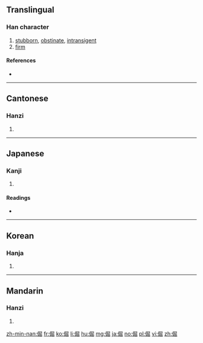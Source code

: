 ==Translingual==

===Han character===
{{Han char|rn=9|rad=人|as=08|sn=10|four=27272|canj=OSUU|ids=⿰亻屈}}

# [[stubborn]], [[obstinate]], [[intransigent]]
# [[firm]]

====References====
* {{Han ref|kx=0107.290|dkj=00769|dj=0229.090|hdz=10185.040|uh=5014|ud=20500|bh=ADCF|bd=44495}}

----

==Cantonese==

===Hanzi===
{{yue-hanzi|jyut=|y=gwat6}}

# {{defn|lang=yue|sort=人08}}

----

==Japanese==

===Kanji===
{{ja-kanji|grade=|rs=人08}}

# {{defn|lang=ja|sort=人08}}

====Readings====
* {{ja-readings|on=[[くつ]] (kutsu)|kun=[[つよい]] (tsuyoi)}}

----

==Korean==

===Hanja===
{{ko-hanja|hangeul=굴|rv=gul|mr=kul}}

# {{defn|lang=ko|sort=人08}}

----

==Mandarin==

===Hanzi===
{{cmn-hanzi|pin=[[jué]] ([[jue2]])|wg=chüeh<sup>2</sup>}}

# {{defn|lang=cmn|sort=人08}}

[[zh-min-nan:倔]]
[[fr:倔]]
[[ko:倔]]
[[li:倔]]
[[hu:倔]]
[[mg:倔]]
[[ja:倔]]
[[no:倔]]
[[pl:倔]]
[[vi:倔]]
[[zh:倔]]